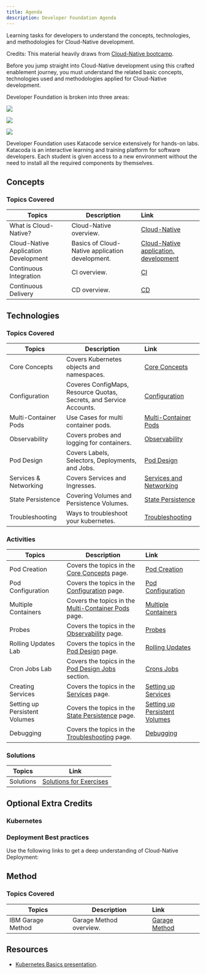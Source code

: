 ```yaml
---
title: Agenda
description: Developer Foundation Agenda
---
```


<PageDescription>

Learning tasks for developers to understand the concepts, technologies, and methodologies for Cloud-Native development.

</PageDescription>

Credits: This material heavily draws from [Cloud-Native bootcamp](https://cloudnative101.dev/).

Before you jump straight into Cloud-Native development using this crafted enablement journey, you must understand the related basic concepts, technologies used and methodologies applied for Cloud-Native development.

Developer Foundation is broken into three areas:
<Row>

<Column colLg={4} colMd={4} noGutterMdLeft>
<ArticleCard
    color="dark"
    title="Concepts"
    subTitle="Principles of Cloud, Cloud-Native development & deployment"
    href="developer-foundation#concepts"
    >

![](./images/sysadmins.jpg)

</ArticleCard>
</Column>

<Column colLg={4} colMd={4} noGutterMdLeft>
<ArticleCard
    color="dark"
    title="Technology"
    subTitle="Basics of Containers, Kubernetes/Openshift"
    href="developer-foundation#technologies"
    >

![](./images/code2.jpg)

</ArticleCard>
</Column>

<Column colLg={4} colMd={4} noGutterMdLeft>
<ArticleCard
    color="dark"
    title="Methodology"
    subTitle="IBM Garage Method"
    href="developer-foundation#method"
    >

![](./images/code1.jpg)

</ArticleCard>
</Column>

</Row>

<InlineNotification>
Developer Foundation uses Katacode service extensively for hands-on labs. Katacoda is an interactive learning and training platform for software developers. Each student is given access to a new environment without the need to install all the required components by themselves.
</InlineNotification>

## Concepts
### Topics Covered

<Tabs>
<Tab label="Self Paced">

| Topics                          | Description         | Link        |
| --------------------------------| ------------------  |:----------- |
| What is Cloud-Native? | Cloud-Native overview. | [Cloud-Native](/developer-foundation/cloud-native-overview/) |
| Cloud-Native Application Development  | Basics of Cloud-Native application development. | [Cloud-Native application. development](/developer-foundation/cloud-native-app-dev/) |
| Continuous Integration | CI overview. | [CI](/developer-intermediate/continuous-integration/) |
| Continuous Delivery | CD overview. | [CD](/developer-intermediate/continuous-delivery/) |

</Tab>
</Tabs>

## Technologies
### Topics Covered

<Tabs>
<Tab label="Self Paced">

| Topics                          | Description         | Link        |
| --------------------------------| ------------------  |:----------- |
| Core Concepts | Covers Kubernetes objects and namespaces. | [Core Concepts](/developer-foundation/k8s-core-concepts/) |
| Configuration | Coveres ConfigMaps, Resource Quotas, Secrets, and Service Accounts. | [Configuration](/developer-foundation/k8s-configuration/) |
| Multi-Container Pods | Use Cases for multi container pods. | [Multi-Container Pods](/developer-foundation/k8s-multi-container-pods/) |
| Observability | Covers probes and logging for containers. | [Observability](/developer-foundation/k8s-observability/) |
| Pod Design | Covers Labels, Selectors, Deployments, and Jobs. | [Pod Design](/developer-foundation/k8s-pod-design/) |
| Services & Networking | Covers Services and Ingresses.  | [Services and Networking](/developer-foundation/k8s-services-networking/) |
| State Persistence| Covering Volumes and Persistence Volumes. | [State Persistence](/developer-foundation/k8s-state-persistence/) |
| Troubleshooting | Ways to troubleshoot your kubernetes. | [Troubleshooting](/developer-foundation/k8s-troubleshooting/) |

</Tab>
</Tabs>

### Activities

<Tabs>
<Tab label="Self Paced">

| Topics                          | Description         | Link        |
| --------------------------------| ------------------  |:----------- |
| Pod Creation | Covers the topics in the [Core Concepts](/developer-foundation/k8s-core-concepts/) page. | [Pod Creation](/developer-foundation/activities/labs/lab1) |
| Pod Configuration | Covers the topics in the [Configuration](/developer-foundation/k8s-configuration/) page. | [Pod Configuration](/developer-foundation/activities/labs/lab2) |
| Multiple Containers | Covers the topics in the [Multi-Container Pods](/developer-foundation/k8s-multi-container-pods/) page. | [Multiple Containers](/developer-foundation/activities/labs/lab3) |
| Probes | Covers the topics in the [Observability](/developer-foundation/k8s-observability/) page. | [Probes](/developer-foundation/activities/labs/lab4) |
| Rolling Updates Lab | Covers the topics in the [Pod Design](/developer-foundation/k8s-pod-design/) page.  | [Rolling Updates](/developer-foundation/activities/labs/lab6) |
| Cron Jobs Lab | Covers the topics in the [Pod Design Jobs](/developer-foundation/k8s-pod-design#jobs-and-cronjobs) section. | [Crons Jobs](/developer-foundation/activities/labs/lab7) |
| Creating Services | Covers the topics in the [Services](/developer-foundation/k8s-services-networking/) page. | [Setting up Services](/developer-foundation/activities/labs/lab8) |
| Setting up Persistent Volumes | Covers the topics in the [State Persistence](/developer-foundation/k8s-state-persistence/) page. | [Setting up Persistent Volumes](/developer-foundation/activities/labs/lab10) |
| Debugging | Covers the topics in the [ Troubleshooting](/developer-foundation/k8s-troubleshooting/) page.  | [Debugging](/developer-foundation/activities/labs/lab5) |

</Tab>
</Tabs>

### Solutions

<Tabs>
<Tab label="Self Paced">

| Topics                          | Link        |
| --------------------------------| ------------|
| Solutions | [Solutions for Exercises](/developer-foundation/activities/labs/solutions) |

</Tab>
</Tabs>

## Optional Extra Credits
### Kubernetes
<ActivationPage content="kubernetes" tileColor="bx--article-card--ibm">
</ActivationPage>

### Deployment Best practices
Use the following links to get a deep understanding of Cloud-Native Deployment:
<ActivationPage content="cndp">
</ActivationPage>

## Method
### Topics Covered

<Tabs>
<Tab label="Self Paced">

| Topics                          | Description         | Link        |
| --------------------------------| ------------------  |:----------- |
| IBM Garage Method | Garage Method overview. | [Garage Method](/developer-foundation/garage-development/) |

</Tab>
</Tabs>

## Resources
- [Kubernetes Basics presentation](/slides/03-Kubernetes-Basics.pdf).
